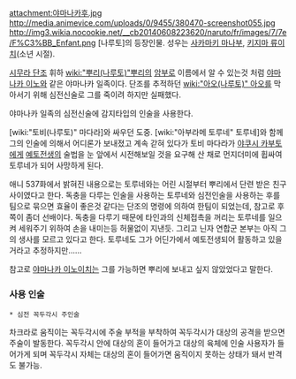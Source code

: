attachment:야마나카후.jpg
http://media.animevice.com/uploads/0/9455/380470-screenshot055.jpg
http://img3.wikia.nocookie.net/__cb20140608223620/naruto/fr/images/7/7e/F%C3%BB_Enfant.png
[나루토]의 등장인물. 성우는 [[사카마키 마나부]], [[키지마 류이치]](소년 시절).

[[시무라 단조]] 휘하 [[wiki:"뿌리(나루토)"뿌리]]의 [[암부]]로 이름에서 알 수 있는것 처럼 [[야마나카 이노]]와 같은 야마나카 일족이다. 단조를 추적하던 [[wiki:"아오(나루토)" 아오]]를 막아서기 위해 심전신술로 그를 죽이려 하지만 실패했다.

야마나카 일족의 심전신술에 감지타입의 인술을 사용한다. 

[wiki:"토비(나루토)" 마다라]와 싸우던 도중. [wiki:"아부라메 토루네" 토루네]와 함께 그의 인술에 의해서 어디론가 보내졌고 계속 갇혀 있다가 토비 마다라가 [[야쿠시 카부토]]에게 [[예토전생]]의 술법을 눈 앞에서 시전해보일 것을 요구해 산 채로 먼지더미에 휩싸여 토루네가 되어 사망하게 된다.

애니 537화에서 밝혀진 내용으로는 토루네와는 어린 시절부터 뿌리에서 단련 받은 친구사이였다고 한다. 독충을 다루는 인술을 사용하는 토루네와 심전인술을 사용하는 후를 팀으로 묶으면 효율이 좋은것 같다는 단조의 명령에 의하여 한팀이 되었는데, 참고로 후쪽이 좀더 선배이다. 독충을 다루기 때문에 타인과의 신체접촉을 꺼리는 토루네를 일으켜 세워주기 위하여 손을 내미는등 허물없이 지낸듯. 그리고 닌자 연합군 본부는 아직 그의 생사를 모르고 있다고 한다. 토루네도 그가 어딘가에서 예토전생되어 활동하고 있을 거라고 추정하지만……

참고로 [[야마나카 이노이치]]는 그를 가능하면 뿌리에 보내고 싶지 않았었다고 말한다.

=== 사용 인술 ===

 * 심전 꼭두각시 주인술 
차크라로 움직이는 꼭두각시에 주술 부적을 부착하여 꼭두각시가 대상의 공격을 받으면 주술이 발동한다. 꼭두각시 안에 대상의 혼이 들어가고 대상의 육체에 인술 사용자가 들어가게 되며 꼭두각시 자체는 대상의 혼이 들어가면 움직이지 못하는 상태가 돼서 반격도 불가능.
  
